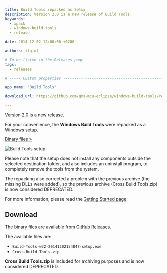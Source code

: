 ```yaml
---
title: Build Tools repacked as Setup
description: Version 2.0 is a new release of Build Tools.
keywords:
  - xpack
  - windows-build-tools
  - release

date: 2014-12-02 12:00:00 +0200

authors: ilg-ul

# To be listed in the Releases page.
tags:
  - releases

# ----- Custom properties -----------------------------------------------------

app_name: "Build Tools"

download_url: https://github.com/gnu-mcu-eclipse/windows-build-tools/releases/tag/v2.0/

---
```


<head><title>{frontMatter.title}</title></head>

Version 2.0 is a new release.

<!-- truncate -->

For your convenience, the **Windows Build Tools** were repacked as a Windows setup.

<!-- truncate -->

<p><a href={frontMatter.download_url}>Binary files »</a></p>

![Build Tools setup](/img/2015/win-build-tools-setup.png)

Please note that the setup does not install any components outside the selected destination folder, and also includes an uninstall program, to completely remove the tools from the system.

The repacking also corrected a problem with the previous archive (the missing DLLs were added), so the previous archive (Cross Build Tools.zip) is now considered DEPRECATED.

For more information, please read the [Getting Started page](/docs/getting-started/).

## Download

The binary files are available from <a href={frontMatter.download_url}>GitHub Releases</a>.

The available files are:

- `Build-Tools-w32-20141202154847-setup.exe`
- `Cross.Build.Tools.zip`

**Cross Build Tools.zip** is included for archiving purposes and is now considered DEPRECATED.
